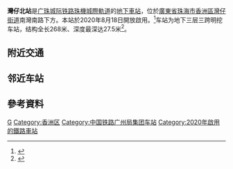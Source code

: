 {{About|珠机城际铁路车站|位於灣仔北的港鐵車站|會展站}}
{{Infobox China railway station
|车站名称 = 灣仔北站
|eng_name = Wanzaibei Railway Station
|image = 
|caption = 
|code = 
|commercial_code = WBA
|pinyin_code = WZB
|车站类型 = 客運
|address = {{CHN}}[[广东省|广东省]][[珠海市|珠海市]][[香洲区|香洲区]]灣仔街道南灣南路
|coordinates = {{coord|22.197798|113.529157|display=inline,title}}
|线路 = [[广珠城际铁路|广珠城际铁路]](珠機城際軌道)
|归属 = [[广州铁路集团|广州铁路集团]]
|车站等级 = 未定等
|opened = 2020年8月18日
|月台数目 = 
|站台面 = 
|股道数目 = 
}}

'''灣仔北站'''是[[广珠城际铁路|广珠城际铁路]][[珠機城際軌道|珠機城際軌道]]的[[地下車站|地下車站]]，位於[[廣東省|廣東省]][[珠海市|珠海市]][[香洲區|香洲區]][[灣仔街道|灣仔街道]]南灣南路下方。本站於2020年8月18日開放啟用。<ref name=z>{{cite web|title=粤港澳大湾区又有新线开通！珠机城际铁路开始售票|url=http://news.ycwb.com/2020-08/17/content_1072910.htm|work=羊城晚报|date=2020-08-17}}</ref>车站为地下三层三跨明挖车站，结构全长268米、深度最深达27.5米<Ref>{{Cite news|title=珠机城轨一期地下车站主体结构全线完工 共设7个车站|url=http://www.cnr.cn/gd/gdkx/20170517/t20170517_523759390.shtml|work=南方网|publisher=央广网|date=2017-05-17}}</ref>。

==附近交通==
{{see also|灣仔口岸#接駁交通}}

== 邻近车站 ==
{{start rail box|[[中国铁路|中国铁路]]}}
{{s-inop|[[珠海站|珠海站]]|終點站}} 
{{s-line|[[广珠城际铁路|广珠城际铁路]]<br/>(珠機城際軌道)}}
{{s-inop|[[灣仔站_(珠海)|''灣仔站'']]<br/><small>暫緩開通</small>|[[珠海長隆站|珠海長隆]]方向}}
{{end box}}

==參考資料==
{{Reflist}}

{{廣珠城際軌道交通各站}}
{{珠海大眾運輸}}

[[Category:珠海市铁路车站|G]]
[[Category:香洲区|Category:香洲区]]
[[Category:中国铁路广州局集团车站|Category:中国铁路广州局集团车站]]
[[Category:2020年啟用的鐵路車站|Category:2020年啟用的鐵路車站]]